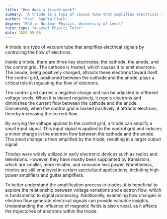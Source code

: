 ```yaml
---
title: "How does a triode work?"
summary: "A triode is a type of vacuum tube that amplifies electrical signals by controlling the flow of electrons."
author: "Prof. Sophia Clark"
degree: "PhD in Nuclear Physics, University of Leeds"
tutor_type: "A-Level Physics Tutor"
date: 2024-05-06
---
```


A triode is a type of vacuum tube that amplifies electrical signals by controlling the flow of electrons. 

Inside a triode, there are three key electrodes: the cathode, the anode, and the control grid. The cathode is heated, which causes it to emit electrons. The anode, being positively charged, attracts these electrons toward itself. The control grid, positioned between the cathode and the anode, plays a critical role in regulating the flow of electrons.

The control grid carries a negative charge and can be adjusted to different voltage levels. When it is biased negatively, it repels electrons and diminishes the current flow between the cathode and the anode. Conversely, when the control grid is biased positively, it attracts electrons, thereby increasing the current flow.

By varying the voltage applied to the control grid, a triode can amplify a small input signal. This input signal is applied to the control grid and induces a minor change in the electron flow between the cathode and the anode. This small change is then amplified by the triode, resulting in a larger output signal.

Triodes were widely utilized in early electronic devices such as radios and televisions. However, they have mostly been supplanted by transistors, which are smaller, more reliable, and consume less power. Nonetheless, triodes are still employed in certain specialized applications, including high-power amplifiers and guitar amplifiers.

To better understand the amplification process in triodes, it is beneficial to explore the relationship between voltage variations and electron flow, which is fundamental to signal processing. Additionally, examining how changes in electron flow generate electrical signals can provide valuable insights. Understanding the influence of magnetic fields is also crucial, as it affects the trajectories of electrons within the triode.
    